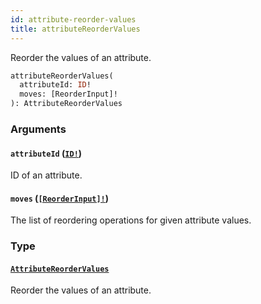 ```yaml
---
id: attribute-reorder-values
title: attributeReorderValues
---
```


Reorder the values of an attribute.

```graphql
attributeReorderValues(
  attributeId: ID!
  moves: [ReorderInput]!
): AttributeReorderValues

```

### Arguments

#### `attributeId` ([`ID!`](/developer/api-reference/scalars/id))

ID of an attribute.

#### `moves` ([`[ReorderInput]!`](/developer/api-reference/inputs/reorder-input))

The list of reordering operations for given attribute values.

### Type

#### [`AttributeReorderValues`](/developer/api-reference/objects/attribute-reorder-values)

Reorder the values of an attribute.
